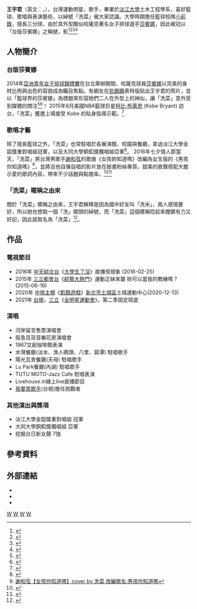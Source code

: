 {{藝人
| 姓名 = 王宇君
| 類型 = 女藝人
| 圖片 = 
| 圖片尺寸 = 
| 圖片簡介 = 
| 羅馬拼音 = 
| 英文名 = Jumi Wang
| 綽號 = 洗菜、台版莎賓娜、籃球女孩、籃球小前鋒小可愛、獨角獸咖啡廳老闆娘、藍隊神射手、足球女孩、空氣槍女孩、射箭女孩
| 國籍 = {{ROC}}
| 民族 = 
| 籍貫 = 
| 出生地點 = {{TWN}}
| 出生日期 = {{birth_date_and_age|1991|1|18}}
| 職業 = 運動員、歌手、MADTeam隊經理
| 語言 = 中文、英文
| 教育程度 = [[淡江大學|淡江大學]]土木工程學系
| 宗教信仰 = 
| 配偶 = 
| 音樂類型 = 
| 演奏樂器 = 
| 出身地 = 
| 出道作 = 
| 出道日期 = 
| 代表作 = 
| 活躍年代 = 
| 唱片公司 = 
| 經紀公司 = 
| 網站 = 
| 相關團體 = [[小芙尼家族|小芙尼家族]]
| 獎項 = 
| IMDb = 
| 官方網站 = [https://www.facebook.com/jumi0118/  洗菜 - 籃球女孩 粉專]
}}
{{Infobox YouTube personality
| header-color       = 
| honorific_prefix   = 
| name               = 洗菜<br />洗菜Jumi
| honorific_suffix   = 
| logo               =
| logo_size          =
| logo_alt           =
| logo caption       =
| image              = 
| image_size         =
| alt                = 
| caption            = 
| birth_name         = 王宇君
| birth_date         = 
| birth_place        = {{TWN}}
| death_date         = 
| death_place        = 
| origin             = {{TWN}}
| nationality        = {{ROC}}
| education          = [[淡江大學|淡江大學]]土木工程學系
| residence          = 
| occupation         = 
| height             = 
| religion           = 
| partner            = 
| spouse             = 
| signature          = 
| signature_size     = 
| signature_alt      = 
| website            = 
| pseudonym          = 
| channel_direct_url = 
| channels           = [https://www.youtube.com/user/bygones1234 洗菜Jumi] 
| creator            = 
| genre              = 熱愛籃球和唱歌
| subscribers        = 18,600
| subscriber_date    = 2021年2月7日
| views              = 1,004,875次
| view_date          = 2021年2月7日
| network            =
| associated_acts    = 
| catchphrase(s)     = 
| silver_button      = 
| silver_year        = 
| gold_button        = 
| gold_year          =  
| module             = 
| stats_update       = 2021年2月7日
| extra_information  = 
}}
'''王宇君'''（英文：{{lang|en|Jumi Wang}}，{{bd|1991年|1月18日|catIdx=W王}}），台灣運動明星、歌手，畢業於[[淡江大學|淡江大學]]土木工程學系，喜好籃球、歌唱與表演藝術，以綽號「洗菜」被大家認識。大學時期擔任籃球校隊[[小前鋒|小前鋒]]，擅長三分球，由於其外型酷似哈薩克著名女子排球選手[[莎賓娜|莎賓娜]]，因此被冠以「台版莎賓娜」之稱號，影<ref>{{Cite web |url=http://www.ettoday.net/news/20160627/724394.htm |title=正妹的三分球多可愛？台版莎賓娜的「勾腳」讓人戀愛了(2014/06/27) |access-date=2016-12-07 |archive-date=2019-09-18 |archive-url=https://web.archive.org/web/20190918143213/https://www.ettoday.net/news/20160627/724394.htm |dead-url=no }}</ref><ref>{{Cite web |url=http://www.chinatimes.com/realtimenews/20140819004926-260405 |title=台版「莎賓娜」 漂亮寶貝不打排球了！(2014/08/19) |access-date=2016-12-07 |archive-date=2019-09-12 |archive-url=https://web.archive.org/web/20190912005422/https://www.chinatimes.com/realtimenews/20140819004926-260405 |dead-url=no }}</ref><ref>{{Cite web |url=http://www.appledaily.com.tw/realtimenews/article/new/20140819/454308/ |title=「早知讀淡江」 台版莎賓娜萌翻天(2014/08/19) |access-date=2016-12-07 |archive-date=2017-01-08 |archive-url=https://web.archive.org/web/20170108055319/http://www.appledaily.com.tw/realtimenews/article/new/20140819/454308/ |dead-url=no }}</ref><ref>{{Cite web |url=http://tw.basketball.biji.co/index.php?q=news&act=info&id=8781&subtitle=NIKE+RISE+ACADEMY+%E2%80%94%E2%80%94+%E6%B4%97%E8%8F%9C+%C2%B7+ |title=NIKE RISE ACADEMY —— 洗菜 · 籃球女孩：「一起變強 一起 Rise」(2016/08/26) |access-date=2016-12-07 |archive-date=2016-12-20 |archive-url=https://web.archive.org/web/20161220075736/http://tw.basketball.biji.co/index.php?q=news&act=info&id=8781&subtitle=NIKE+RISE+ACADEMY+%E2%80%94%E2%80%94+%E6%B4%97%E8%8F%9C+%C2%B7+ |dead-url=no }}</ref>

==人物簡介==

===台版莎賓娜===
2014年[[亞洲青年女子排球錦標賽|亞洲青年女子排球錦標賽]]在台北舉辦期間，哈薩克球員[[莎賓娜|莎賓娜]]以完美的身材比例與出色的容貌成為矚目焦點。有網友在[[批踢踢|批踢踢]]表特版貼出王宇君的照片，並以「籃球界的莎賓娜」為標題來形容她們二人在外型上的神似，讓「洗菜」意外受到媒體的關注<ref>{{Cite web |url=http://tbnews.com.tw/reporter/beauty/20140821-3621.html |title=台版莎賓娜！淡江籃球正妹「王洗菜」爆紅(2014/08/21) |access-date=2016-12-07 |archive-date=2019-07-20 |archive-url=https://web.archive.org/web/20190720025935/http://tbnews.com.tw/reporter/beauty/20140821-3621.html |dead-url=no }}</ref><ref>{{Cite web |url=http://www.ettoday.net/news/20140820/391478.htm |title=台版莎賓娜！淡江籃球正妹模仿拉筋PTT被推爆！(2014/08/20) |access-date=2016-12-07 |archive-date=2019-09-27 |archive-url=https://web.archive.org/web/20190927124748/https://www.ettoday.net/news/20140820/391478.htm |dead-url=no }}</ref>！ 2015年8月美國NBA籃球巨星[[柯比·布萊恩|柯比·布萊恩]] (Kobe Bryant) 訪台，「洗菜」獲邀上場接受 Kobe 的貼身指導示範。<ref>{{Cite web |url=http://sports.ltn.com.tw/news/breakingnews/1402342 |title=NBA》幸運獲Kobe貼身指導 正妹決定2週不洗澡 (2015/08/05) |access-date=2016-12-07 |archive-date=2019-09-12 |archive-url=https://web.archive.org/web/20190912223536/https://sports.ltn.com.tw/news/breakingnews/1402342 |dead-url=no }}</ref>

===歌唱才藝===
除了擅長籃球之外，「洗菜」也常駐唱於各展演館、校園與餐廳，拿過淡江大學金韶獎重對唱組冠軍，以及大同大學銅釦獎獨唱組亞軍<ref>{{Cite web |url=http://www.nextmag.com.tw/breaking-news/entertainment/20140819/6713618 |title=【正妹搜查線】台版莎賓娜 強項是籃球(2014/08/19) |access-date=2016-12-07 |archive-date=2016-12-20 |archive-url=https://web.archive.org/web/20161220200102/http://www.nextmag.com.tw/breaking-news/entertainment/20140819/6713618 |dead-url=no }}</ref>。 2016年七夕情人節當天，「洗菜」將台灣男歌手[[謝和弦|謝和弦]]的歌曲《女孩妳知道嗎》改編為女生版的《男孩你知道嗎》<ref>[https://www.youtube.com/watch?v=rZcSeyWPalQ 謝和弦【女孩你知道嗎】cover by 洗菜 改編歌名:男孩你知道嗎]</ref>，並將吉他自彈自唱的影片放在臉書粉絲專頁，甜美的歌聲搭配大膽示愛的歌詞內容，帶來不少話題與點閱率。<ref>{{Cite web |url=http://www.ettoday.net/news/20160816/756137.htm |title=正妹改編甜唱《男孩你知道嗎》　網友：可以帶妳回家嗎 (2016/08/16) |access-date=2016-12-07 |archive-date=2019-09-09 |archive-url=https://web.archive.org/web/20190909231228/https://www.ettoday.net/news/20160816/756137.htm |dead-url=no }}</ref><ref>{{Cite web |url=http://www.ettoday.net/news/20161003/786637.htm |title=籃球正妹「洗菜」比基尼玩衝浪　網友：這是我手機封面！(2016/10/03) |access-date=2016-12-07 |archive-date=2020-11-01 |archive-url=https://web.archive.org/web/20201101011652/https://www.ettoday.net/news/20161003/786637.htm |dead-url=no }}</ref>

===「洗菜」暱稱之由來===

關於「洗菜」暱稱之由來，王宇君解釋是因為國中好友叫「洗米」，兩人感情要好，所以她也想取一個「洗」開頭的綽號，而「洗菜」這個暱稱唸起來鏗鏘有力又好記，因此就取名為「洗菜」<ref>{{Cite web |url=http://mini.eastday.com/a/160712180347431.html |title=台版赤木晴子 這樣的籃球女孩誰不愛？ (2016/07/12) |access-date=2016-12-09 |archive-url=https://web.archive.org/web/20161220114246/http://mini.eastday.com/a/160712180347431.html |archive-date=2016-12-20 |dead-url=yes }}</ref>。

==作品==
===電視節目===
*2016年 [[中天綜合台|中天綜合台]]《[[大學生了沒|大學生了沒]]》直播怪現象 (2016-02-25)
*2015年 [[三立都會台|三立都會台]]《[[綜藝大熱門|綜藝大熱門]]》運動正妹來襲 妳可以當我的教練嗎？(2015-06-16)
*2020年 [[中視_(頻道)|中視主頻]]《[[飢餓遊戲_(電視節目)|飢餓遊戲]]》[[新北市|新北市]][[土城區|土城區]]土城運動中心(2020-12-13)
*2021年 [[台視|台視]]，[[三立|三立]]《[[全明星運動會|全明星運動會]]》，第二季固定班底

===演唱===
*河岸留言售票演唱會
*阪急百貨音樂花房演唱會
*1967文創咖啡館表演
*水灣餐廳(淡水、漁人碼頭、八里、碧潭) 駐唱歌手
*陽光瓦舍餐廳(天母) 駐唱歌手
*Lu Park餐廳(內湖) 駐唱歌手
*TUTU MOTO-Jazz Cafe 駐唱表演
*Livehouse.in線上live直播節目
*[[我要當歌手|我要當歌手]](台視)擔任挑戰者

===其他演出與獎項===
*淡江大學金韶獎重對唱組 冠軍
*大同大學銅釦獎獨唱組 亞軍
*挖掘台日新女聲 7強

== 參考資料 ==
{{reflist|2}}
==外部連結==
*{{Facebook|jumi0118|洗菜 - 籃球女孩}}
*{{Instagram|jumi0118|洗菜 - 籃球女孩}}
*{{YouTube|user=bygones1234}}
{{Portal bar|臺灣|網際網路|籃球|音樂|人物}}

{{全明星運動會|cat=王}}
[[Category:淡江大學校友|W]]
[[Category:台灣女歌手|W]]
[[Category:台灣女子籃球運動員|W]]
[[Category:臺灣女性YouTuber|W]]